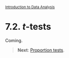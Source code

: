 <style>@import url(style.css);</style>
<small>[Introduction to Data Analysis](index.html)</small>

# 7.2. *t*-tests

Coming.

> __Next__: [Proportion tests](73_prtest.html).
